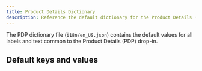 ```yaml
---
title: Product Details Dictionary
description: Reference the default dictionary for the Product Details (PDP) dropin.
---
```



The PDP dictionary file (`i18n/en_US.json`) contains the default values for all labels and text common to the Product Details (PDP) drop-in.

## Default keys and values

<CodeInclude code={dictionary} title="en_US.json.d.ts" lang="ts" />
